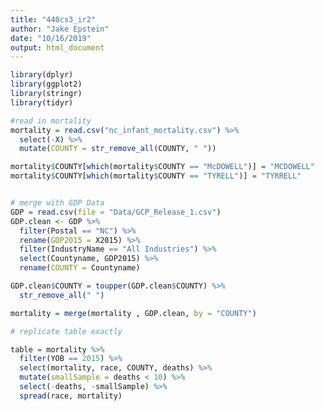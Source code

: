 ```yaml
---
title: "440cs3_ir2"
author: "Jake Epstein"
date: "10/16/2019"
output: html_document
---
```


```r
library(dplyr)
library(ggplot2)
library(stringr)
library(tidyr)
```

```r
#read in mortality
mortality = read.csv("nc_infant_mortality.csv") %>%
  select(-X) %>%
  mutate(COUNTY = str_remove_all(COUNTY, " "))

mortality$COUNTY[which(mortality$COUNTY == "McDOWELL")] = "MCDOWELL"
mortality$COUNTY[which(mortality$COUNTY == "TYRELL")] = "TYRRELL"


# merge with GDP Data
GDP = read.csv(file = "Data/GCP_Release_1.csv")
GDP.clean <- GDP %>%
  filter(Postal == "NC") %>%
  rename(GDP2015 = X2015) %>%
  filter(IndustryName == "All Industries") %>%
  select(Countyname, GDP2015) %>%
  rename(COUNTY = Countyname) 

GDP.clean$COUNTY = toupper(GDP.clean$COUNTY) %>%
  str_remove_all(" ")

mortality = merge(mortality , GDP.clean, by = "COUNTY")
```


```r
# replicate table exactly

table = mortality %>%
  filter(YOB == 2015) %>%
  select(mortality, race, COUNTY, deaths) %>%
  mutate(smallSample = deaths < 10) %>%
  select(-deaths, -smallSample) %>%
  spread(race, mortality)
```